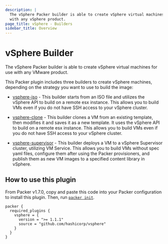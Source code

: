 ```yaml
---
description: |
  The vSphere Packer builder is able to create vSphere virtual machines for use
  with any vSphere product.
page_title: vSphere - Builders
sidebar_title: Overview
---
```


# vSphere Builder

The vSphere Packer builder is able to create vSphere virtual machines for use
with any VMware product.

This Packer plugin includes three builders to create vSphere machines,
depending on the strategy you want to use to build the image:

- [vsphere-iso](/packer/plugins/builders/vsphere/vsphere-iso) - This builder starts from an
  ISO file and utilizes the vSphere API to build on a remote esx instance.
  This allows you to build VMs even if you do not have SSH access to your vSphere cluster.

- [vsphere-clone](/packer/plugins/builders/vsphere/vsphere-clone) - This builder clones a
  VM from an existing template, then modifies it and saves it as a new
  template. It uses the vSphere API to build on a remote esx instance.
  This allows you to build VMs even if you do not have SSH access to your vSphere cluster.

- [vsphere-supervisor](/packer/plugins/builders/vsphere/vsphere-supervisor) - This builder deploys a
  VM to a vSphere Supervisor cluster, utilizing VM Service. This allows you to build VMs without
  spec yaml files, configure them after using the Packer provisioners, and publish them as new VM
  images to a specified content library in vSphere.

## How to use this plugin

From Packer v1.7.0, copy and paste this code into your Packer configuration to install this plugin.
Then, run [`packer init`](https://developer.hashicorp.com/packer/docs/commands/init).

```hcl
packer {
  required_plugins {
    vsphere = {
      version = ">= 1.1.1"
      source = "github.com/hashicorp/vsphere"
    }
  }
}
```
